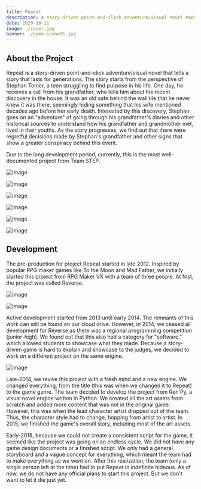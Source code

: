 ```yaml
---
title: Repeat
description: A story-driven point-and-click adventure/visual novel made with Ren'py. It tells a story about a young boy reading into the past of his grandfather to find the answer that his passed away grandmother left for her adoring husband. But he uncovers the old man's regretful past and a conspiracy that is much greater than what it seemed like.
date: 2020-10-11
image: ./cover.jpg
banner: ./game-scene01.jpg
---
```


## About the Project

Repeat is a story-driven point-and-click adventure/visual novel that tells a story that lasts for generations.
The story starts from the perspective of Stephan Tomer, a teen struggling to find purpose in his life.
One day, he receives a call from his grandfather, who tells him about his recent discovery in the house. It was an old safe behind the wall tile that he never knew it was there, seemingly hiding something that his wife mentioned decades ago before her early death.
Interested by this discovery, Stephan goes on an "adventure" of going through his grandfather's diaries and other historical sources to understand how his grandfather and grandmother met, lived in their youths.
As the story progresses, we find out that there were regretful decisions made by Stephan's grandfather and other signs that show a greater conspiracy behind this event.

Due to the long development period, currently, this is the most well-documented project from Team STEP.

<Row>
<Col>

![image](./game-scene02.jpg)

</Col>
<Col>

![image](./story-scene01.jpg)

</Col>
<Col>

![image](./story-scene02.png)

</Col>
</Row>

<Row>
<Col>

![image](./story-scene03.png)

</Col>
<Col>

![image](./story-scene04.png)

</Col>
<Col>

![image](./story-scene05.png)

</Col>
</Row>

## Development

The pre-production for project Repeat started in late 2012.
Inspired by popular RPG maker games like To the Moon and Mad Father, we initially started this project from RPG Maker VX with a team of three people.
At first, the project was called Reverse.

<Row>
<Col>

![image](./old-cover.png)

</Col>
<Col>

![image](./sketch.jpg)

</Col>
</Row>

Active development started from 2013 until early 2014.
The remnants of this work can still be found on our cloud drive.
However, in 2014, we ceased all development for Reverse as there was a regional programming competition (junior-high).
We found out that this also had a category for "software," which allowed students to showcase what they made.
Because a story-driven game is hard to explain and showcase to the judges, we decided to work on a different project on the same engine.

<Row>
<Col>

![image](./style-changes.png)

</Col>
</Row>

Late-2014, we revive this project with a fresh mind and a new engine. We changed everything, from the title (this was when we changed it to Repeat) to the game genre.
The team decided to develop the project from Ren'Py, a visual novel engine written in Python.
We created all the art assets from scratch and added more content that was not in the original game.
However, this was when the lead character artist dropped out of the team.
Thus, the character style had to change, hopping from artist to artist.
In 2015, we finished the game's overall story, including most of the art assets.

Early-2016, because we could not create a consistent script for the game, it seemed like the project was going on an endless cycle.
We did not have any game design documents or a finished script.
We only had a general storyboard and a vague concept for everything, which meant the team had to make everything as we went on.
After this realization, the team (only a single person left at the time) had to put Repeat in indefinite hideous.
As of now, we do not have any official plans to start this project. But we don't want to let it die just yet.
